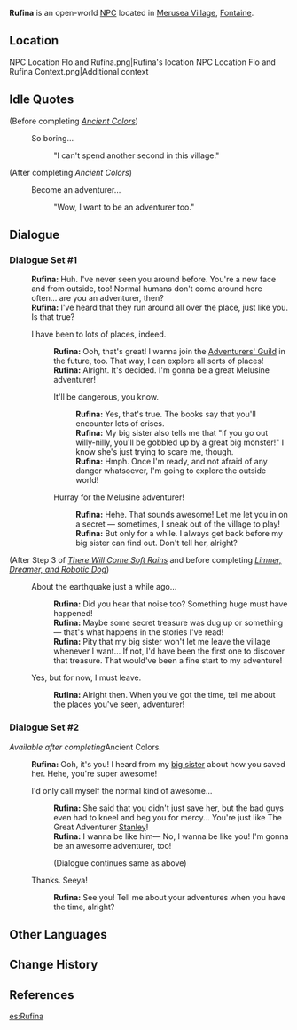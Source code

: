 {{Meta
<!-- Remove this template after adding the missing info -->
|missing_NPC_profile  = yes
}}
{{Character Infobox
|type             = Open-World NPC
|group            = Melusine
|image            = NPC Rufina.png
|realname         = <!-- Optional, if different from in-game name -->
|deceased         = <!-- Past (for deceased prior to events of the game) or free response -->
|region           = Fontaine
|location         = Fontaine
|affiliation      = 
|title            = 

|ancestry         = <!-- Clan/family -->
|father           = 
|mother           = 
|spouse           = 
|sibling          = 
|child            = 
|relative         = 

|voiceEN          = 
|voiceCN          = 
|voiceJP          = {{w|ja:屋代瑠花|Yashiro Ruka ({{ja|屋代瑠花}})}}<ref name="Yashiro Ruka">Twitter: [https://twitter.com/Ruuu846/status/1691791315682603338 JP VA Self Announcement] ([https://web.archive.org/web/20230826070324/https://twitter.com/Ruuu846/status/1691791315682603338 Archived])</ref>
|voiceKR          = 
|dialoguereward   = 
}}
'''Rufina''' is an open-world [[NPC]] located in [[Merusea Village]], [[Fontaine]].

==Location==
<gallery>
NPC Location Flo and Rufina.png|Rufina's location
NPC Location Flo and Rufina Context.png|Additional context
</gallery>
<!--
==Profile==
''(To be added.)''

===Appearance===
''(To be added.)''

==Quests and Events==
{{Quests and Events}}
-->

==Idle Quotes==
{{Dialogue Start}}
;(Before completing ''[[Ancient Colors]]'')
: {{DIcon|Idle}} So boring...
:: {{A|VO Rufina 01.ogg}} "I can't spend another second in this village."

;(After completing ''Ancient Colors'')
: {{DIcon|Idle}} Become an adventurer...
:: {{A|VO Rufina 02.ogg}} "Wow, I want to be an adventurer too."
{{Dialogue End}}

==Dialogue==
===Dialogue Set #1===
{{Dialogue Start}}
:'''Rufina:''' Huh. I've never seen you around before. You're a new face and from outside, too! Normal humans don't come around here often... are you an adventurer, then?
:'''Rufina:''' I've heard that they run around all over the place, just like you. Is that true?
:{{DIcon}} I have been to lots of places, indeed.
::'''Rufina:''' Ooh, that's great! I wanna join the [[Adventurers' Guild]] in the future, too. That way, I can explore all sorts of places!
::'''Rufina:''' Alright. It's decided. I'm gonna be a great Melusine adventurer!
::{{DIcon}} It'll be dangerous, you know.
:::'''Rufina:''' Yes, that's true. The books say that you'll encounter lots of crises.
:::'''Rufina:''' My big sister also tells me that "if you go out willy-nilly, you'll be gobbled up by a great big monster!" I know she's just trying to scare me, though.
:::'''Rufina:''' Hmph. Once I'm ready, and not afraid of any danger whatsoever, I'm going to explore the outside world!
::{{DIcon}} Hurray for the Melusine adventurer!
:::'''Rufina:''' Hehe. That sounds awesome! Let me let you in on a secret &mdash; sometimes, I sneak out of the village to play!
:::'''Rufina:''' But only for a while. I always get back before my big sister can find out. Don't tell her, alright?
;(After Step 3 of ''[[There Will Come Soft Rains]]'' and before completing ''[[Limner, Dreamer, and Robotic Dog]]'')
:{{DIcon}} About the earthquake just a while ago...
::'''Rufina:''' Did you hear that noise too? Something huge must have happened!
::'''Rufina:''' Maybe some secret treasure was dug up or something &mdash; that's what happens in the stories I've read!
::'''Rufina:''' Pity that my big sister won't let me leave the village whenever I want... If not, I'd have been the first one to discover that treasure. That would've been a fine start to my adventure!
:{{DIcon}} Yes, but for now, I must leave.
::'''Rufina:''' Alright then. When you've got the time, tell me about the places you've seen, adventurer!
{{Dialogue End}}
===Dialogue Set #2===
''Available after completing ''Ancient Colors''.''
{{Dialogue Start}}
:'''Rufina:''' Ooh, it's you! I heard from my [[Virda|big sister]] about how you saved her. Hehe, you're super awesome!
:{{DIcon}} I'd only call myself the normal kind of awesome...
::'''Rufina:''' She said that you didn't just save her, but the bad guys even had to kneel and beg you for mercy... You're just like The Great Adventurer [[Stanley]]!
::'''Rufina:''' I wanna be like him&mdash; No, I wanna be like you! I'm gonna be an awesome adventurer, too!
::;(Dialogue continues same as above)
:{{DIcon}} Thanks. Seeya!
::'''Rufina:''' See you! Tell me about your adventures when you have the time, alright?
{{Dialogue End}}
<!--
==Event Dialogue==
===Event Name===
{{Dialogue Start}}
:'''{{subst:PAGENAME}}:'''
{{Dialogue End}}
-->
==Other Languages==
{{Other Languages|default_hidden=1
|en      = Rufina
|zhs     = 露菲娜
|zhs_rm  = Lùfēinà
|zht     = 露菲娜
|zht_rm  = Lùfēinà
|ja      = ルフィーナ
|ja_rm   = Rufiina
|ko      = 루피나
|es      = Rufina
|fr      = Rufina
|ru      = Руфина
|th      = Rufina
|vi      = Rufina
|de      = Rufina
|id      = Rufina
|pt      = Rufina
|tr      = Rufina
|it      = Rufina
}}

==Change History==
{{Change History|4.0}}

==References==
{{Reflist}}

[[es:Rufina]]